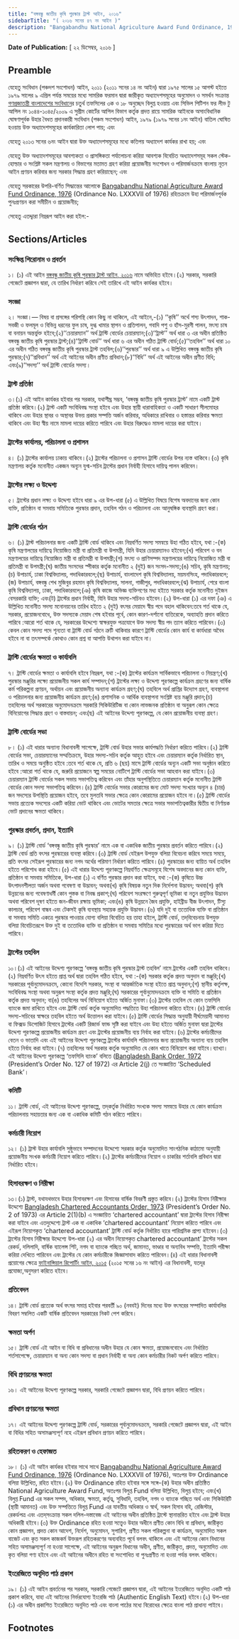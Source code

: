 ```yaml
---
title: "বঙ্গবন্ধু জাতীয় কৃষি পুরস্কার ট্রাস্ট আইন, ২০১৬"
sidebarTitle: "( ২০১৬ সনের ৪৭ নং আইন )"
description: "Bangabandhu National Agriculture Award Fund Ordinance, 1976 রহিতক্রমে উহা পরিমার্জনপূর্বক পুনঃপ্রণয়নের উদ্দেশ্যে প্রণীত আইন"
---
```


**Date of Publication:** [ ২২ ডিসেম্বর, ২০১৬ ]

## Preamble

যেহেতু সংবিধান (পঞ্চদশ সংশোধন) আইন, ২০১১ (২০১১ সনের ১৪ নং আইন) দ্বারা ১৯৭৫ সালের ১৫ আগস্ট হইতে ১৯৭৯ সালের ৯ এপ্রিল পর্যন্ত সময়ের মধ্যে সামরিক ফরমান দ্বারা জারীকৃত অধ্যাদেশসমূহের অনুমোদন ও সমর্থন সংক্রান্ত [গণপ্রজাতন্ত্রী বাংলাদেশের সংবিধান](/act-957.html "গণপ্রজাতন্ত্রী বাংলাদেশের সংবিধান")ের চতুর্থ তফসিলের ৩ক ও ১৮ অনুচ্ছেদ বিলুপ্ত হওয়ায় এবং সিভিল পিটিশন ফর লীভ টু আপিল নং ১০৪৪-১০৪৫/২০০৯ এ সুপ্রীম কোর্টের আপিল বিভাগ কর্তৃক প্রদত্ত রায়ে সামরিক আইনকে অসাংবিধানিক ঘোষণাপূর্বক উহার বৈধত প্রদানকারী সংবিধান (পঞ্চম সংশোধন) আইন, ১৯৭৯ (১৯৭৯ সনের ১নং আইন) বাতিল ঘোষিত হওয়ায় উক্ত অধ্যাদেশসমূহের কার্যকারিতা লোপ পায়; এবং

যেহেতু ২০১৩ সনের ৬নং আইন দ্বারা উক্ত অধ্যাদেশসমূহের মধ্যে কতিপয় অধ্যাদেশ কার্যকর রাখা হয়; এবং

যেহেতু উক্ত অধ্যাদেশসমূহের আবশ্যকতা ও প্রাসঙ্গিকতা পর্যালোচনা করিয়া আবশ্যক বিবেচিত অধ্যাদেশসমূহ সকল স্টেক-হোল্ডার ও সংশ্লিষ্ট সকল মন্ত্রণালয় ও বিভাগের মতামত গ্রহণ করিয়া প্রয়োজনীয় সংশোধন ও পরিমার্জনক্রমে বাংলায় নূতন আইন প্রণয়ন করিবার জন্য সরকার সিদ্ধান্ত গ্রহণ করিয়াছেন; এবং

যেহেতু সরকারের উপরি-বর্ণিত সিদ্ধান্তের আলোকে [Bangabandhu National Agriculture Award Fund Ordinance, 1976](/act-537.html "Bangabandhu National Agriculture Award Fund Ordinance, 1976") (Ordinance No. LXXXVII of 1976) রহিতক্রমে উহা পরিমার্জনপূর্বক পুনঃপ্রণয়ন করা সমীচীন ও প্রয়োজনীয়;

সেহেতু এতদ্দ্বারা নিম্নরূপ আইন করা হইল:-

## Sections/Articles

### সংক্ষিপ্ত শিরোনাম ও প্রবর্তন

১। (১) এই আইন [বঙ্গবন্ধু জাতীয় কৃষি পুরস্কার ট্রাস্ট আইন, ২০১৬](/act-1199.html "বঙ্গবন্ধু জাতীয় কৃষি পুরস্কার ট্রাস্ট আইন, ২০১৬") নামে অভিহিত হইবে।(২) সরকার, সরকারি গেজেটে প্রজ্ঞাপন দ্বারা, যে তারিখ নির্ধারণ করিবে সেই তারিখে এই আইন কার্যকর হইবে।

### সংজ্ঞা

২। সংজ্ঞা।― বিষয় বা প্রসঙ্গের পরিপন্থি কোন কিছু না থাকিলে, এই আইনে,-(১) ‘‘কৃষি’’ অর্থে শস্য উৎপাদন, শাক-সবজী ও ফলমূল ও বিভিন্ন ধরনের ফুল চাষ, দুগ্ধ খামার স্থাপন ও প্রতিপালন, গবাদি পশু ও হাঁস-মুরগী পালন, মৎস্য চাষ বা বনায়ন অন্তর্ভুক্ত হইবে;(২)‘‘চেয়ারম্যান’’ অর্থ ট্রাস্টি বোর্ডের চেয়ারম্যান;(৩)‘‘ট্রাস্ট’’ অর্থ ধারা ৩ এর অধীন প্রতিষ্ঠিত বঙ্গবন্ধু জাতীয় কৃষি পুরস্কার ট্রাস্ট;(৪)‘‘ট্রাস্টি বোর্ড’’ অর্থ ধারা ৬ এর অধীন গঠিত ট্রাস্টি বোর্ড;(৫)‘‘তহবিল’’ অর্থ ধারা ১০ এর অধীন গঠিত বঙ্গবন্ধু জাতীয় কৃষি পুরস্কার ট্রাস্ট তহবিল;(৬)‘‘পুরস্কার’’ অর্থ ধারা ৯ এ উল্লিখিত বঙ্গবন্ধু জাতীয় কৃষি পুরস্কার;(৭)‘‘প্রবিধান’’ অর্থ এই আইনের অধীন প্রণীত প্রবিধান;(৮)‘‘বিধি’’ অর্থ এই আইনের অধীন প্রণীত বিধি; এবং(৯)‘‘সদস্য’’ অর্থ ট্রাস্টি বোর্ডের সদস্য।

### ট্রাস্ট প্রতিষ্ঠা

৩।(১) এই আইন কার্যকর হইবার পর সরকার, যথাশীঘ্র সম্ভব, ‘বঙ্গবন্ধু জাতীয় কৃষি পুরস্কার ট্রাস্ট’ নামে একটি ট্রাস্ট প্রতিষ্ঠা করিবে।(২) ট্রাস্ট একটি সংবিধিবদ্ধ সংস্থা হইবে এবং উহার স্থায়ী ধারাবাহিকতা ও একটি সাধারণ সীলমোহর থাকিবে এবং উহার স্থাবর ও অস্থাবর উভয় প্রকার সম্পত্তি অর্জন করিবার, অধিকারে রাখিবার ও হস্তান্তর করিবার ক্ষমতা থাকিবে এবং উহা স্বীয় নামে মামলা দায়ের করিতে পারিবে এবং উহার বিরুদ্ধেও মামলা দায়ের করা যাইবে।

### ট্রাস্টের কার্যালয়, পরিচালনা ও প্রশাসন

৪। (১) ট্রাস্টের কার্যালয় ঢাকায় থাকিবে।(২) ট্রাস্টের পরিচালনা ও প্রশাসন ট্রাস্টি বোর্ডের উপর ন্যস্ত থাকিবে।(৩) কৃষি মন্ত্রণালয় কর্তৃক মনোনীত একজন অন্যূন যুগ্ম-সচিব ট্রাস্টের প্রধান নির্বাহী হিসাবে দায়িত্ব পালন করিবেন।

### ট্রাস্টের লক্ষ্য ও উদ্দেশ্য

৫। ট্রাস্টের প্রধান লক্ষ্য ও উদ্দেশ্য হইবে ধারা ৯ এর উপ-ধারা (৫) এ উল্লিখিত বিষয়ে বিশেষ অবদানের জন্য কোন ব্যক্তি, প্রতিষ্ঠান বা সমবায় সমিতিকে পুরস্কার প্রদান, তহবিল গঠন ও পরিচালনা এবং আনুষঙ্গিক ব্যবস্থাদি গ্রহণ করা।

### ট্রাস্টি বোর্ডের গঠন

৬। (১) ট্রাস্ট পরিচালনার জন্য একটি ট্রাস্টি বোর্ড থাকিবে এবং নিম্নবর্ণিত সদস্য সমন্বয়ে উহা গঠিত হইবে, যথা :-(ক) কৃষি মন্ত্রণালয়ের দায়িত্বে নিয়োজিত মন্ত্রী বা প্রতিমন্ত্রী বা উপমন্ত্রী, যিনি উহার চেয়ারম্যানও হইবেন;(খ) পরিবেশ ও বন মন্ত্রণালয়ের দায়িত্বে নিয়োজিত মন্ত্রী বা প্রতিমন্ত্রী বা উপমন্ত্রী;(গ) মৎস্য ও প্রাণিসম্পদ মন্ত্রণালয়ের দায়িত্বে নিয়োজিত মন্ত্রী বা প্রতিমন্ত্রী বা উপমন্ত্রী;(ঘ) জাতীয় সংসদের স্পীকার কর্তৃক মনোনীত ২ (দুই) জন সংসদ-সদস্য;(ঙ) সচিব, কৃষি মন্ত্রণালয়;(চ) উপাচার্য, ঢাকা বিশ্ববিদ্যালয়, পদাধিকারবলে;(ছ) উপাচার্য, বাংলাদেশ কৃষি বিশ্ববিদ্যালয়, ময়মনসিংহ, পদাধিকারবলে;(জ) উপাচার্য, বঙ্গবন্ধু শেখ মুজিবুর রহমান কৃষি বিশ্ববিদ্যালয়, সালনা, গাজীপুর, পদাধিকারবলে;(ঝ) উপাচার্য, শেরে বাংলা কৃষি বিশ্ববিদ্যালয়, ঢাকা, পদাধিকারবলে;(ঞ) কৃষি কাজে অভিজ্ঞ ব্যক্তিগণের মধ্য হইতে সরকার কর্তৃক মনোনীত দুইজন বেসরকারি ব্যক্তি; এবং(ট) ট্রাস্টের প্রধান নির্বাহী, যিনি উহার সদস্য-সচিবও হইবেন।(২) উপ-ধারা (১) এর দফা (ঞ) এ উল্লিখিত মনোনীত সদস্য মনোনয়নের তারিখ হইতে ২ (দুই) বৎসর মেয়াদে স্বীয় পদে বহাল থাকিবেন:তবে শর্ত থাকে যে, সরকার, প্রয়োজনবোধে, উক্ত সদস্যকে মেয়াদ শেষ হইবার পূর্বে, কোন কারণ-দর্শানো ব্যতিরেকে, অব্যাহতি প্রদান করিতে পারিবে :আরো শর্ত থাকে যে, সরকারের উদ্দেশ্যে স্বাক্ষরযুক্ত পত্রযোগে উক্ত সদস্য স্বীয় পদ ত্যাগ করিতে পারিবেন।(৩) কেবল কোন সদস্য পদে শূন্যতা বা ট্রাস্টি বোর্ড গঠনে ত্রুটি থাকিবার কারণে ট্রাস্টি বোর্ডের কোন কার্য বা কার্যধারা অবৈধ হইবে না বা তৎসম্পর্কে কোথাও কোন প্রশ্ন বা আপত্তি উথাপন করা যাইবে না।

### ট্রাস্টি বোর্ডের ক্ষমতা ও কার্যাবলি

৭। ট্রাস্টি বোর্ডের ক্ষমতা ও কার্যাবলি হইবে নিম্নরূপ, যথা :-(ক) ট্রাস্টের কার্যক্রম সার্বিকভাবে পরিচালনা ও নিয়ন্ত্রণ;(খ) পুরস্কার মঞ্জুরির লক্ষ্যে প্রয়োজনীয় সকল কার্য সম্পাদন;(গ) ট্রাস্টের লক্ষ্য ও উদ্দেশ্য পূরণকল্পে কার্যক্রম গ্রহণের জন্য বার্ষিক কর্ম পরিকল্পনা প্রণয়ন, অর্থায়ন এবং প্রয়োজনীয় অন্যান্য কার্যক্রম গ্রহণ;(ঘ) তহবিলে অর্থ প্রাপ্তির উদ্যোগ গ্রহণ, ব্যবস্থাপনা ও পরিচালনার জন্য প্রয়োজনীয় কার্যক্রম গ্রহণ;(ঙ) প্রশাসনিক ও আর্থিক ব্যবস্থাপনা সংশ্লিষ্ট ব্যয় মঞ্জুরি প্রদান;(চ) তহবিলের অর্থ সরকারের অনুমোদনক্রমে সরকারি সিকিউরিটিজ বা কোন লাভজনক প্রতিষ্ঠান বা অনুরূপ কোন ক্ষেত্রে বিনিয়োগের সিদ্ধান্ত গ্রহণ ও বাস্তবায়ন; এবং(ছ) এই আইনের উদ্দেশ্য পূরণকল্পে, যে কোন প্রয়োজনীয় ব্যবস্থা গ্রহণ।

### ট্রাস্টি বোর্ডের সভা

৮। (১) এই ধারার অন্যান্য বিধানাবলী সাপেক্ষে, ট্রাস্টি বোর্ড উহার সভার কার্যপদ্ধতি নির্ধারণ করিতে পারিবে।(২) ট্রাস্টি বোর্ডের সভা, চেয়ারম্যানের সম্মতিক্রমে, উহার সদস্য-সচিব কর্তৃক আহুত হইবে এবং চেয়ারম্যান কর্তৃক নির্ধারিত স্থান, তারিখ ও সময়ে অনুষ্ঠিত হইবে :তবে শর্ত থাকে যে, প্রতি ৬ (ছয়) মাসে ট্রাস্টি বোর্ডের অন্যূন একটি সভা অনুষ্ঠান করিতে হইবে :আরো শর্ত থাকে যে, জরুরি প্রয়োজনে স্বল্প সময়ের নোটিশে ট্রাস্টি বোর্ডের সভা আহবান করা যাইবে।(৩) চেয়ারম্যান ট্রাস্টি বোর্ডের সকল সভায় সভাপতিত্ব করিবেন এবং তাঁহার অনুপস্থিতিতে চেয়ারম্যান কর্তৃক মনোনীত ট্রাস্টি বোর্ডের কোন সদস্য সভাপতিত্ব করিবেন।(৪) ট্রাস্টি বোর্ডের সভার কোরামের জন্য মোট সদস্য সংখ্যার অন্যূন ৪ (চার) জন সদস্যের উপস্থিতি প্রয়োজন হইবে, তবে মুলতবি সভার ক্ষেত্রে কোন কোরামের প্রয়োজন হইবে না।(৫) ট্রাস্টি বোর্ডের সভায় প্রত্যেক সদস্যের একটি করিয়া ভোট থাকিবে এবং ভোটের সমতার ক্ষেত্রে সভার সভাপতিত্বকারীর দ্বিতীয় বা নির্ণায়ক ভোট প্রদানের ক্ষমতা থাকিবে।

### পুরস্কার প্রবর্তন, প্রদান, ইত্যাদি

৯। (১) ট্রাস্টি বোর্ড ‘বঙ্গবন্ধু জাতীয় কৃষি পুরস্কার’ নামে এক বা একাধিক জাতীয় পুরস্কার প্রবর্তন করিতে পারিবে।(২) ট্রাস্টি বোর্ড প্রতি বৎসর পুরস্কারের ব্যবস্থা করিবে।(৩) ট্রাস্টি বোর্ড যেইরূপ উপযুক্ত বলিয়া বিবেচনা করিবে সময়ে সময়ে, প্রতি বৎসর সেইরূপ পুরস্কারের জন্য নগদ অর্থের পরিমাণ নির্ধারণ করিতে পারিবে।(৪) পুরস্কারের জন্য ব্যয়িত অর্থ তহবিল হইতে পরিশোধ করা হইবে।(৫) এই ধারার উদ্দেশ্য পূরণকল্পে নিম্নবর্ণিত ক্ষেত্রসমূহে বিশেষ অবদানের জন্য কোন ব্যক্তি, প্রতিষ্ঠান বা সমবায় সমিতিকে, উপ-ধারা (১) এ বর্ণিত পুরস্কার প্রদান করা যাইবে, যথা :-(ক) কৃষিতে উচ্চ উৎপাদনশীলতা অর্জন অথবা গবেষণা বা উদ্ভাবন; অথবা(খ) কৃষি বিষয়ক নতুন দিক নির্দেশনা উদ্ভাবন; অথবা(গ) কৃষি উন্নয়নের জন্য গবেষণাধর্মী কোন পুস্তক বা নিবন্ধ প্রকাশ;(ঘ) পরিবেশ সংরক্ষণে গুরুত্বপূর্ণ ভূমিকা বা নতুন প্রযুক্তির উদ্ভাবন অথবা পরিবেশ দূষণ হইতে জন-জীবন রক্ষায় ভূমিকা; এবং(ঙ) কৃষি উন্নয়নে জৈব প্রযুক্তি, হাইব্রীড বীজ উৎপাদন, টিস্যু কালচার, পরিবেশ বান্ধব এবং টেকসই কৃষি ব্যবস্থায় সহায়ক প্রযুক্তি উদ্ভাবন।(৬) যদি দুই বা ততোধিক ব্যক্তি বা প্রতিষ্ঠান বা সমবায় সমিতি একত্রে পুরস্কার পাওয়ার যোগ্য বলিয়া বিবেচিত হয় তাহা হইলে, ট্রাস্টি বোর্ড, তদ্‌বিবেচনায় উপযুক্ত বলিয়া বিবেচিতরূপে উক্ত দুই বা ততোধিক ব্যক্তি বা প্রতিষ্ঠান বা সমবায় সমিতির মধ্যে পুরস্কারের অর্থ ভাগ করিয়া দিতে পারিবে।

### ট্রাস্টের তহবিল

১০।(১) এই আইনের উদ্দেশ্য পূরণকল্পে ‘বঙ্গবন্ধু জাতীয় কৃষি পুরস্কার ট্রাস্ট তহবিল’ নামে ট্রাস্টের একটি তহবিল থাকিবে।(২) নিম্নবর্ণিত উৎস হইতে প্রাপ্ত অর্থ দ্বারা তহবিল গঠিত হইবে, যথা :-(ক) সরকার কর্তৃক প্রদত্ত অনুদান বা মঞ্জুরি;(খ) সরকারের পূর্বানুমোদনক্রমে, কোনো বিদেশি সরকার, সংস্থা বা আন্তর্জাতিক সংস্থা হইতে প্রাপ্ত অনুদান;(গ) স্থানীয় কর্তৃপক্ষ, সংবিধিবদ্ধ সংস্থা অথবা অনুরূপ সংস্থা কর্তৃক প্রদত্ত মঞ্জুরি;(ঘ) সরকারের পূর্বানুমোদনক্রমে ব্যক্তি বা সমিতি বা প্রতিষ্ঠান কর্তৃক প্রদত্ত অনুদান; বা(ঙ) তহবিলের অর্থ বিনিয়োগ হইতে অর্জিত মুনাফা।(৩) ট্রাস্টের তহবিল যে কোন তফসিলি ব্যাংকে জমা রাখিতে হইবে এবং ট্রাস্টি বোর্ড কর্তৃক অনুমোদিত পদ্ধতিতে উহা পরিচালনা করিতে হইবে।(৪) ট্রাস্টি বোর্ডের সদস্য-সচিবের স্বাক্ষরে তহবিল হইতে অর্থ উত্তোলন করা যাইবে।(৫) ট্রাস্টি বোর্ডের সিদ্ধান্ত অনুযায়ী দীর্ঘমেয়াদী আমানত বা ফিক্সড ডিপোজিট হিসাবে ট্রাস্টের একটি রিজার্ভ ফান্ড সৃষ্টি করা যাইবে এবং উহা হইতে অর্জিত মুনাফা দ্বারা ট্রাস্টের উদ্দেশ্য পূরণকল্পে প্রয়োজনীয় কার্যক্রম গ্রহণ এবং ট্রাস্টের প্রয়োজনীয় ব্যয় নির্বাহ করা যাইবে।(৬) ট্রাস্টের কর্মচারীদের বেতন ও ভাতাদি এবং এই আইনের উদ্দেশ্য পূরণকল্পে ট্রাস্টের কার্যাবলি পরিচালনার জন্য প্রয়োজনীয় অন্যান্য ব্যয় তহবিল হইতে নির্বাহ করা যাইবে।(৭) তহবিলের অর্থ সরকার কর্তৃক অনুমোদিত যে কোন খাতে বিনিয়োগ করা যাইবে।ব্যাখ্যা। এই আইনের উদ্দেশ্য পূরণকল্পে ‘তফসিলি ব্যাংক’ বলিতে ([Bangladesh Bank Order, 1972](/act-415.html "Bangladesh Bank Order, 1972 ") (President’s Order No. 127 of 1972) এর Article 2(j) তে সংজ্ঞায়িত ‘Scheduled Bank’।

### কমিটি

১১। ট্রাস্টি বোর্ড, এই আইনের উদ্দেশ্য পূরণকল্পে, তদ্‌কর্তৃক নির্ধারিত সংখ্যক সদস্য সমন্বয়ে উহার যে কোন কার্যক্রম পরিচালনায় সহায়তার জন্য এক বা একাধিক কমিটি গঠন করিতে পারিবে।

### কর্মচারী নিয়োগ

১২। (১) ট্রাস্ট উহার কার্যাবলি সুষ্ঠুভাবে সম্পাদনের উদ্দেশ্যে সরকার কর্তৃক অনুমোদিত সাংগঠনিক কাঠামো অনুযায়ী প্রয়োজনীয় সংখক কর্মচারী নিয়োগ করিতে পারিবে।(২) ট্রাস্টের কর্মচারীদের নিয়োগ ও চাকরির শর্তাবলি প্রবিধান দ্বারা নির্ধারিত হইবে।

### হিসাবরক্ষণ ও নিরীক্ষা

১৩।(১) ট্রাস্ট, যথাযথভাবে উহার হিসাবরক্ষণ এবং হিসাবের বার্ষিক বিবরণী প্রস্তুত করিবে।(২) ট্রাস্টের হিসাব নিরীক্ষার উদ্দেশ্যে [Bangladesh Chartered Accountants Order, 1973](/act-442.html "Bangladesh Chartered Accountants Order, 1973 ") (President’s Order No. 2 of 1973) এর Article 2(1)(b) এ সংজ্ঞায়িত ‘chartered accountant’ দ্বারা ট্রাস্টের হিসাব নিরীক্ষা করা যাইবে এবং এতদুদ্দেশ্যে ট্রাস্ট এক বা একাধিক ‘chartered accountant’ নিয়োগ করিতে পারিবে এবং এইরূপ নিয়োগকৃত ‘chartered accountant’ ট্রাস্টি বোর্ড কর্তৃক নির্ধারিত হারে পারিশ্রমিক প্রাপ্য হইবেন।(৩) ট্রাস্টের হিসাব নিরীক্ষার উদ্দেশ্যে উপ-ধারা (২) এর অধীন নিয়োগকৃত chartered accountant’ ট্রাস্টের সকল রেকর্ড, দলিলাদি, বার্ষিক ব্যালেন্স শিট, নগদ বা ব্যাংকে গচ্ছিত অর্থ, জামানত, ভাণ্ডার বা অন্যবিধ সম্পত্তি, ইত্যাদি পরীক্ষা করিয়া দেখিতে পারিবেন এবং ট্রাস্টের যে কোন কর্মচারীকে জিজ্ঞাসাবাদ করিতে পারিবেন।(৪) এই ধারার বিধানাবলী প্রয়োগের ক্ষেত্রে [ফাইনান্সিয়াল রিপোর্টিং আইন, ২০১৫](/act-1169.html "ফাইনান্সিয়াল রিপোর্টিং আইন, ২০১৫") (২০১৫ সনের ১৬ নং আইন) এর বিধানাবলী, যতদূর প্রযোজ্য,অনুসরণ করিতে হইবে।

### প্রতিবেদন

১৪। ট্রাস্টি বোর্ড প্রত্যেক অর্থ বৎসর সমাপ্ত হইবার পরবর্তী ৯০ (নববই) দিনের মধ্যে উক্ত বৎসরের সম্পাদিত কার্যাবলির বিবরণ সম্বলিত একটি বার্ষিক প্রতিবেদন সরকারের নিকট পেশ করিবে।

### ক্ষমতা অর্পণ

১৫। ট্রাস্টি বোর্ড এই আইন বা বিধি বা প্রবিধানের অধীন উহার যে কোন ক্ষমতা, প্রয়োজনবোধে এবং নির্ধারিত শর্তসাপেক্ষে, চেয়ারম্যান বা অন্য কোন সদস্য বা প্রধান নির্বাহী বা অন্য কোন কর্মচারীর নিকট অর্পণ করিতে পারিবে।

### বিধি প্রণয়নের ক্ষমতা

১৬। এই আইনের উদ্দেশ্য পূরণকল্পে সরকার, সরকারি গেজেটে প্রজ্ঞাপন দ্বারা, বিধি প্রণয়ন করিতে পারিবে।

### প্রবিধান প্রণয়নের ক্ষমতা

১৭। এই আইনের উদ্দেশ্য পূরণকল্পে ট্রাস্টি বোর্ড, সরকারের পূর্বানুমোদনক্রমে, সরকারি গেজেটে প্রজ্ঞাপন দ্বারা, এই আইন বা বিধির সহিত অসামঞ্জস্যপূর্ণ নহে এইরূপ প্রবিধান প্রণয়ন করিতে পারিবে।

### রহিতকরণ ও হেফাজত

১৮। (১) এই আইন কার্যকর হইবার সাথে সাথে [Bangabandhu National Agriculture Award Fund Ordinance, 1976](/act-537.html "Bangabandhu National Agriculture Award Fund Ordinance, 1976") (Ordinance No. LXXXVII of 1976), অতঃপর উক্ত Ordinance বলিয়া উল্লিখিত, রহিত হইবে।(২) উক্ত Ordinance রহিত হইবার সঙ্গে সঙ্গে-(ক) উহার অধীন প্রতিষ্ঠিত National Agriculture Award Fund, অতঃপর বিলুপ্ত Fund বলিয়া উল্লিখিত, বিলুপ্ত হইবে; এবং(খ) বিলুপ্ত Fund এর সকল সম্পদ, অধিকার, ক্ষমতা, কর্তৃত্ব, সুবিধাদি, তহবিল, নগদ ও ব্যাংকে গচ্ছিত অর্থ এবং সিকিউরিটি (স্থায়ী আমানত) এবং উক্ত সম্পত্তিতে বিলুপ্ত Fund এর যাবতীয় অধিকার ও স্বার্থ, সকল হিসাব বহি, রেজিস্টার, রেকর্ডপত্র এবং এতদ্‌সংক্রান্ত সকল দলিল-দস্তাবেজ এই আইনের অধীন প্রতিষ্ঠিত ট্রাস্টে স্থানান্তরিত হইবে এবং ট্রাস্ট উহার অধিকারী হইবে।(৩) উক্ত Ordinance রহিত হওয়া সত্ত্বেও উহার অধীনে প্রণীত কোন বিধি বা প্রবিধান, জারীকৃত কোন প্রজ্ঞাপন, প্রদত্ত কোন আদেশ, নির্দেশ, অনুমোদন, সুপারিশ, প্রণীত সকল পরিকল্পনা বা কার্যক্রম, অনুমোদিত সকল বাজেট এবং কৃত সকল কাজকর্ম উক্তরূপ রহিতকরণের অব্যবহিত পূর্বে বলবৎ থাকিলে এবং এই আইনের কোন বিধানের সহিত অসামঞ্জস্যপূর্ণ না হওয়া সাপেক্ষে, এই আইনের অনুরূপ বিধানের অধীন, প্রণীত, জারীকৃত, প্রদত্ত, অনুমোদিত এবং কৃত বলিয়া গণ্য হইবে এবং এই আইনের অধীনে রহিত বা সংশোধিত বা পুনঃপ্রণীত না হওয়া পর্যন্ত বলবৎ থাকিবে।

### ইংরেজিতে অনূদিত পাঠ প্রকাশ

১৯। (১) এই আইন প্রবর্তনের পর সরকার, সরকারি গেজেটে প্রজ্ঞাপন দ্বারা, এই আইনের ইংরেজিতে অনূদিত একটি পাঠ প্রকাশ করিবে, যাহা এই আইনের নির্ভরযোগ্য ইংরেজি পাঠ (Authentic English Text) হইবে।(২) উপ-ধারা (১) এর অধীন প্রকাশিত ইংরেজিতে অনূদিত পাঠ এবং বাংলা পাঠের মধ্যে বিরোধের ক্ষেত্রে বাংলা পাঠ প্রাধান্য পাইবে।

## Footnotes
